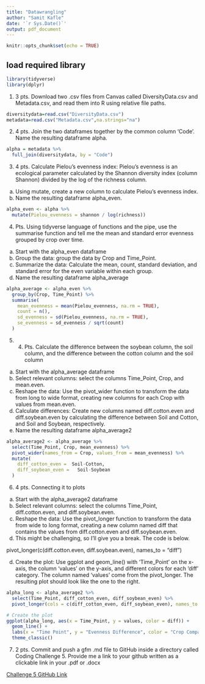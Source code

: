 ```yaml
---
title: "Datawrangling"
author: "Samit Kafle"
date: '`r Sys.Date()`'
output: pdf_document
---
```


```r
knitr::opts_chunk$set(echo = TRUE)
```

## load required library
```r
library(tidyverse)
library(dplyr)
```



1.	3 pts. Download two .csv files from Canvas called DiversityData.csv and Metadata.csv, and read them into R using relative file paths.
```r
diversitydata=read.csv("DiversityData.csv")
metadata=read.csv("Metadata.csv",na.strings="na")
```

2.	4 pts. Join the two dataframes together by the common column ‘Code’. Name the resulting dataframe alpha.
```r
alpha = metadata %>% 
  full_join(diversitydata, by = "Code")
```
3.	4 pts. Calculate Pielou’s evenness index: Pielou’s evenness is an ecological parameter calculated by the Shannon diversity index (column Shannon) divided by the log of the richness column. 
a.	Using mutate, create a new column to calculate Pielou’s evenness index. 
b.	Name the resulting dataframe alpha_even.
```r
alpha_even <- alpha %>%
  mutate(Pielou_evenness = shannon / log(richness))
```

4. Pts. Using tidyverse language of functions and the pipe, use the summarise function and tell me the mean and standard error evenness grouped by crop over time.
a.	Start with the alpha_even dataframe
b.	Group the data: group the data by Crop and Time_Point.
c.	Summarize the data: Calculate the mean, count, standard deviation, and standard error for the even variable within each group.
d.	Name the resulting dataframe alpha_average
```r
alpha_average <- alpha_even %>%
  group_by(Crop, Time_Point) %>%
  summarise(
    mean_evenness = mean(Pielou_evenness, na.rm = TRUE),
    count = n(),
    sd_evenness = sd(Pielou_evenness, na.rm = TRUE),
    se_evenness = sd_evenness / sqrt(count)
  )
```


5.	4. Pts. Calculate the difference between the soybean column, the soil column, and the difference between the cotton column and the soil column
a.	Start with the alpha_average dataframe
b.	Select relevant columns: select the columns Time_Point, Crop, and mean.even.
c.	Reshape the data: Use the pivot_wider function to transform the data from long to wide format, creating new columns for each Crop with values from mean.even.
d.	Calculate differences: Create new columns named diff.cotton.even and diff.soybean.even by calculating the difference between Soil and Cotton, and Soil and Soybean, respectively.
e.	Name the resulting dataframe alpha_average2


```r
alpha_average2 <- alpha_average %>%
  select(Time_Point, Crop, mean_evenness) %>%  
  pivot_wider(names_from = Crop, values_from = mean_evenness) %>%  
  mutate(
    diff_cotton_even =  Soil-Cotton,  
    diff_soybean_even =   Soil-Soybean  
  )
```

6.	4 pts. Connecting it to plots
a.	Start with the alpha_average2 dataframe
b.	Select relevant columns: select the columns Time_Point, diff.cotton.even, and diff.soybean.even.
c.	Reshape the data: Use the pivot_longer function to transform the data from wide to long format, creating a new column named diff that contains the values from diff.cotton.even and diff.soybean.even.
i.	This might be challenging, so I’ll give you a break. The code is below.

pivot_longer(c(diff.cotton.even, diff.soybean.even), names_to = "diff")

d.	Create the plot: Use ggplot and geom_line() with ‘Time_Point’ on the x-axis, the column ‘values’ on the y-axis, and different colors for each ‘diff’ category. The column named ‘values’ come from the pivot_longer. The resulting plot should look like the one to the right. 
```r
alpha_long <- alpha_average2 %>%
  select(Time_Point, diff_cotton_even, diff_soybean_even) %>%  
  pivot_longer(cols = c(diff_cotton_even, diff_soybean_even), names_to = "diff", values_to = "values") 

# Create the plot
ggplot(alpha_long, aes(x = Time_Point, y = values, color = diff)) +
  geom_line() +  
  labs(x = "Time Point", y = "Evenness Difference", color = "Crop Comparison") +
  theme_classic()  
```
7.	2 pts. Commit and push a gfm .md file to GitHub inside a directory called Coding Challenge 5. Provide me a link to your github written as a clickable link in your .pdf or .docx

[Challenge 5 GitHub Link](https://github.com/SamitKafle/Datawrangling.git)

